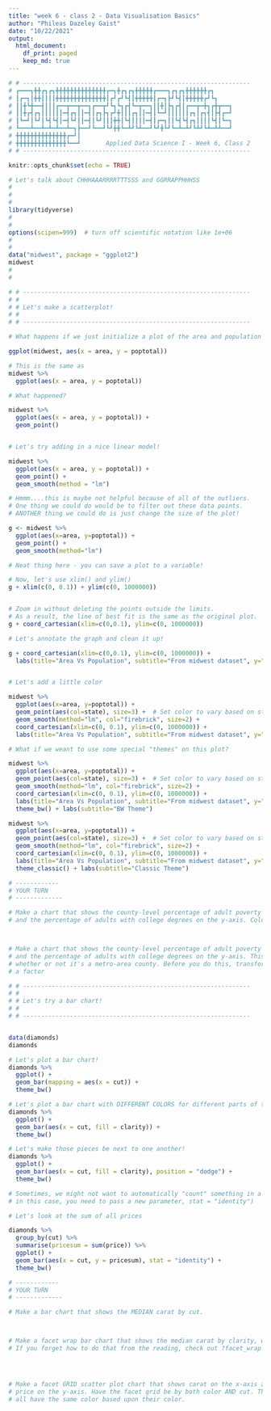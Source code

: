 ```yaml
---
title: "week 6 - class 2 - Data Visualisation Basics"
author: "Phileas Dazeley Gaist"
date: "10/22/2021"
output: 
  html_document:
    df_print: paged
    keep_md: true
---
```


```r
# # ---------------------------------------------------------------
# ┏━━━┓╋╋┏┓┏┓╋╋╋╋╋╋╋╋╋╋╋╋╋╋┏━┓╋┏┓┏┓╋╋╋╋╋┏━━━┓┏┓┏┓╋╋╋╋╋╋┏┓
# ┃┏━┓┃╋╋┃┃┃┃╋╋╋╋╋╋╋╋╋╋╋╋╋╋┃┏┛┏┛┗┫┃╋╋╋╋╋┃┏━┓┣┛┗┫┃╋╋╋╋╋┏┛┗┓
# ┃┃╋┗╋━━┫┃┃┃┏━━┳━━┳━━┓┏━━┳┛┗┓┗┓┏┫┗━┳━━┓┃┃╋┃┣┓┏┫┃┏━━┳━╋┓┏╋┳━━┓
# ┃┃╋┏┫┏┓┃┃┃┃┃┃━┫┏┓┃┃━┫┃┏┓┣┓┏┛╋┃┃┃┏┓┃┃━┫┃┗━┛┃┃┃┃┃┃┏┓┃┏┓┫┃┣┫┏━┛
# ┃┗━┛┃┗┛┃┗┫┗┫┃━┫┗┛┃┃━┫┃┗┛┃┃┃╋╋┃┗┫┃┃┃┃━┫┃┏━┓┃┃┗┫┗┫┏┓┃┃┃┃┗┫┃┗━┓
# ┗━━━┻━━┻━┻━┻━━┻━┓┣━━┛┗━━┛┗┛╋╋┗━┻┛┗┻━━┛┗┛╋┗┛┗━┻━┻┛┗┻┛┗┻━┻┻━━┛
# ╋╋╋╋╋╋╋╋╋╋╋╋╋╋┏━┛┃
# ╋╋╋╋╋╋╋╋╋╋╋╋╋╋┗━━┛       Applied Data Science I - Week 6, Class 2
# # ---------------------------------------------------------------
```

```r
knitr::opts_chunk$set(echo = TRUE)
```

```r
# Let's talk about CHHHAAARRRRTTTSSS and GGRRAPPHHHSS
#
#
#
library(tidyverse)
#
#
options(scipen=999)  # turn off scientific notation like 1e+06
#
#
data("midwest", package = "ggplot2") 
midwest
#
#
```


```r
# # ---------------------------------------------------------------
# # 
# # Let's make a scatterplot! 
# # 
# # ---------------------------------------------------------------

# What happens if we just initialize a plot of the area and population totals of midwestern counties

ggplot(midwest, aes(x = area, y = poptotal))

# This is the same as 
midwest %>% 
  ggplot(aes(x = area, y = poptotal))

# What happened? 

midwest %>% 
  ggplot(aes(x = area, y = poptotal)) + 
  geom_point()


# Let's try adding in a nice linear model! 

midwest %>% 
  ggplot(aes(x = area, y = poptotal)) + 
  geom_point() + 
  geom_smooth(method = "lm")

# Hmmm....this is maybe not helpful because of all of the outliers. 
# One thing we could do would be to filter out these data points. 
# ANOTHER thing we could do is just change the size of the plot! 

g <- midwest %>% 
  ggplot(aes(x=area, y=poptotal)) + 
  geom_point() + 
  geom_smooth(method="lm")

# Neat thing here - you can save a plot to a variable! 

# Now, let's use xlim() and ylim() 
g + xlim(c(0, 0.1)) + ylim(c(0, 1000000)) 


# Zoom in without deleting the points outside the limits. 
# As a result, the line of best fit is the same as the original plot.
g + coord_cartesian(xlim=c(0,0.1), ylim=c(0, 1000000))

# Let's annotate the graph and clean it up! 

g + coord_cartesian(xlim=c(0,0.1), ylim=c(0, 1000000)) + 
  labs(title="Area Vs Population", subtitle="From midwest dataset", y="Population", x="Area", caption="Midwest Demographics")


# Let's add a little color

midwest %>% 
  ggplot(aes(x=area, y=poptotal)) + 
  geom_point(aes(col=state), size=3) +  # Set color to vary based on state categories.
  geom_smooth(method="lm", col="firebrick", size=2) + 
  coord_cartesian(xlim=c(0, 0.1), ylim=c(0, 1000000)) + 
  labs(title="Area Vs Population", subtitle="From midwest dataset", y="Population", x="Area", caption="Midwest Demographics")

# What if we weant to use some special "themes" on this plot? 

midwest %>% 
  ggplot(aes(x=area, y=poptotal)) + 
  geom_point(aes(col=state), size=3) +  # Set color to vary based on state categories.
  geom_smooth(method="lm", col="firebrick", size=2) + 
  coord_cartesian(xlim=c(0, 0.1), ylim=c(0, 1000000)) + 
  labs(title="Area Vs Population", subtitle="From midwest dataset", y="Population", x="Area", caption="Midwest Demographics") + 
  theme_bw() + labs(subtitle="BW Theme")

midwest %>% 
  ggplot(aes(x=area, y=poptotal)) + 
  geom_point(aes(col=state), size=3) +  # Set color to vary based on state categories.
  geom_smooth(method="lm", col="firebrick", size=2) + 
  coord_cartesian(xlim=c(0, 0.1), ylim=c(0, 1000000)) + 
  labs(title="Area Vs Population", subtitle="From midwest dataset", y="Population", x="Area", caption="Midwest Demographics") + 
  theme_classic() + labs(subtitle="Classic Theme")
```

```r
# ------------
# YOUR TURN 
# -------------

# Make a chart that shows the county-level percentage of adult poverty on the x-axis 
# and the percentage of adults with college degrees on the y-axis. Color each point by the state. 



# Make a chart that shows the county-level percentage of adult poverty on the x-axis 
# and the percentage of adults with college degrees on the y-axis. This time, color each point by
# whether or not it's a metro-area county. Before you do this, transform the inmetro variable into
# a factor
```

```r
# # ---------------------------------------------------------------
# # 
# # Let's try a bar chart!
# # 
# # ---------------------------------------------------------------


data(diamonds)
diamonds

# Let's plot a bar chart! 
diamonds %>% 
  ggplot() + 
  geom_bar(mapping = aes(x = cut)) + 
  theme_bw()

# Let's plot a bar chart with DIFFERENT COLORS for different parts of the overall count! 
diamonds %>% 
  ggplot() +
  geom_bar(aes(x = cut, fill = clarity)) + 
  theme_bw()

# Let's make those pieces be next to one another! 
diamonds %>%
  ggplot() + 
  geom_bar(aes(x = cut, fill = clarity), position = "dodge") + 
  theme_bw()

# Sometimes, we might not want to automatically "count" something in a bar chart - 
# in this case, you need to pass a new parameter, stat = "identity")

# Let's look at the sum of all prices 

diamonds %>% 
  group_by(cut) %>%
  summarise(pricesum = sum(price)) %>% 
  ggplot() + 
  geom_bar(aes(x = cut, y = pricesum), stat = "identity") + 
  theme_bw()
```

```r
# ------------
# YOUR TURN 
# -------------

# Make a bar chart that shows the MEDIAN carat by cut.



# Make a facet wrap bar chart that shows the median carat by clarity, where each facet is the cut. 
# If you forget how to do that from the reading, check out ?facet_wrap 




# Make a facet GRID scatter plot chart that shows carat on the x-axis and the 
# price on the y-axis. Have the facet grid be by both color AND cut. Then add a linear model overlaid on top of it. Make the points 
# all have the same color based upon their color.   


```

